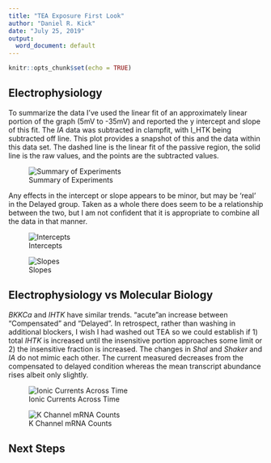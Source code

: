 ```yaml
---
title: "TEA Exposure First Look"
author: "Daniel R. Kick"
date: "July 25, 2019"
output:
  word_document: default
---
```


```r
knitr::opts_chunk$set(echo = TRUE)
```

## Electrophysiology

To summarize the data I've used the linear fit of an approximately linear portion of the graph (5mV to -35mV) and reported the y intercept and slope of this fit. The *IA* data was subtracted in clampfit, with I_HTK being subtracted off line. This plot provides a snapshot of this and the data within this data set. The dashed line is the linear fit of the passive region, the solid line is the raw values, and the points are the subtracted values. 

![Summary of Experiments](S:/Data_Daniel/ActiveProjects/mRNA24hLC/data/figures/IonicExample.tiff)

Any effects in the intercept or slope appears to be minor, but may be 'real' in the Delayed group. Taken as a whole there does seem to be a relationship between the two, but I am not confident that it is appropriate to combine all the data in that manner. 

![Intercepts](S:/Data_Daniel/ActiveProjects/mRNA24hLC/data/figures/Ionic0M.tiff)

![Slopes](S:/Data_Daniel/ActiveProjects/mRNA24hLC/data/figures/IonicDM.tiff)

## Electrophysiology vs Molecular Biology

_BKKCa_ and *IHTK* have similar trends. "acute"an increase between "Compensated" and "Delayed". In retrospect, rather than washing in additional blockers, I wish I had washed out TEA so we could establish if 1) total *IHTK* is increased until the insensitive portion approaches some limit or 2) the insensitive fraction is increased. 
The changes in _Shal_ and _Shaker_ and *IA* do not mimic each other. The current measured decreases from the compensated to delayed condition whereas the mean transcript abundance rises albeit only slightly. 


![Ionic Currents Across Time](S:/Data_Daniel/ActiveProjects/mRNA24hLC/data/figures/IonicDelta.tiff)

![K Channel mRNA Counts](S:/Data_Daniel/ActiveProjects/mRNA24hLC/data/figures/kchannels.tiff)

## Next Steps



